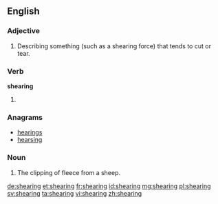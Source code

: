 ==English==

===Adjective===
{{en-adj|-}}

# Describing something (such as a shearing force) that tends to cut or tear.

===Verb===
'''shearing'''

# {{present participle of|shear}}

===Anagrams===
* [[hearings#English|hearings]]
* [[hearsing#English|hearsing]]

===Noun===
{{en-noun}}

# The clipping of fleece from a sheep.

[[de:shearing]]
[[et:shearing]]
[[fr:shearing]]
[[id:shearing]]
[[mg:shearing]]
[[pl:shearing]]
[[sv:shearing]]
[[ta:shearing]]
[[vi:shearing]]
[[zh:shearing]]